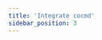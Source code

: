 ```yaml
---
title: 'Integrate cocmd'
sidebar_position: 3
---
```



<Integratecocmd
  product="Voice Conferencing"
  productSlug="voice-conf"
  preset="Group Call"
  presetType="group-call"
/>
